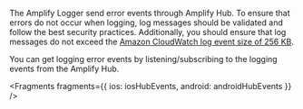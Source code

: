 The Amplify Logger send error events through Amplify Hub.  To ensure that errors do not occur when logging, log messages should be validated and follow the best security practices.  Additionally, you should ensure that log messages do not exceed the [Amazon CloudWatch log event size of 256 KB](https://docs.aws.amazon.com/AmazonCloudWatchLogs/latest/APIReference/API_PutLogEvents.html).

You can get logging error events by listening/subscribing to the logging events from the Amplify Hub.


<Fragments
  fragments={{
    ios: iosHubEvents,
    android: androidHubEvents
  }}
/>